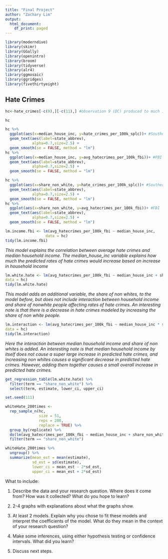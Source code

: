 ```yaml
---
title: "Final Project"
author: "Zachary Lim"
output:
  html_document:
    df_print: paged
---
```


```r
library(moderndive)
library(skimr)
library(GGally)
library(openintro)
library(broom) 
library(tidyverse)
library(alr4)
library(ggmosaic)
library(ggridges)
library(fivethirtyeight)
```

## Hate Crimes

```r
hc<-hate_crimes[-c(9),][-c(11),] #observation 9 (DC) produced to much interference when combined with other data states. Also doesn't count as a state, so thought it would be best to remove it's data from data wrangling. Observation 11 (Hawaii) does not inclued any data on Hate crimes Splc/FBI thus was removed from Data wrangling

hc
```
```r
hc %>% 
  ggplot(aes(x=median_house_inc, y=hate_crimes_per_100k_splc))+ #Southern Poverty Law Center
  geom_text(aes(label=state_abbrev),
            alpha=0.7,size=2.5) +
  geom_smooth(se = FALSE, method = "lm")
hc %>% 
  ggplot(aes(x=median_house_inc, y=avg_hatecrimes_per_100k_fbi))+ #FBI 
  geom_text(aes(label=state_abbrev),
            alpha=0.7,size=2.5) +
  geom_smooth(se = FALSE, method = "lm")
```

```r
hc %>% 
  ggplot(aes(x=share_non_white, y=hate_crimes_per_100k_splc))+ #Southern Poverty Law Center
  geom_text(aes(label=state_abbrev),
            alpha=0.7,size=2.5) +
  geom_smooth(se = FALSE, method = "lm")
hc %>% 
  ggplot(aes(x=share_non_white, y=avg_hatecrimes_per_100k_fbi))+ #FBI 
  geom_text(aes(label=state_abbrev),
            alpha=0.7,size=2.5) +
  geom_smooth(se = FALSE, method = "lm")
```

```r
lm.income.fbi <- lm(avg_hatecrimes_per_100k_fbi ~ median_house_inc,
                  data = hc)
tidy(lm.income.fbi)
```
_This model explains the correlation between average hate crimes and median household income. The median_house_inc variable explains how much the predicted rates of hate crimes would increase based on increase in household income_

```r
lm.white.hate <- lm(avg_hatecrimes_per_100k_fbi ~ median_house_inc + share_non_white,
data = hc)   
tidy(lm.white.hate)
```
_This model adds an additional variable, the share of non whites, to the model before, but does not include interaction between household income and share of nonwhite people affecting rates of hate crimes. An interesting note is that there is a decrease in hate crimes modeled by increasing the share of non white people._

```r
lm.interaction <- lm(avg_hatecrimes_per_100k_fbi ~ median_house_inc * share_non_white,
data = hc)
tidy(lm.interaction)
```
_Here the interaction between median household income and share of non whites is added. An interesting note is that median household income by itself does not cause a super large increase in predicted hate crimes, and increasing non whites causes a significant decrease in predicted hate crimes. However, adding them together causes a small overall increase in predicted hate crimes._

```r
get_regression_table(lm.white.hate) %>% 
  filter(term == "share_non_white") %>% 
  select(term, estimate, lower_ci, upper_ci)
```


```r
set.seed(111)

whiteHate_200times <- 
  rep_sample_n(hc, 
               size = 51, 
               reps = 200, 
               replace = TRUE) %>% 
  group_by(replicate) %>%     
  do(lm(avg_hatecrimes_per_100k_fbi ~ median_house_inc + share_non_white, data=.) %>% tidy()) %>% 
  filter(term == "share_non_white")  

whiteHate_200times %>% 
  ungroup() %>% 
  summarize(mean_est = mean(estimate),
            sd_est = sd(estimate),
            lower_ci = mean_est - 2*sd_est,
            upper_ci = mean_est + 2*sd_est)
```

What to include: 

(@) Describe the data and your research question. Where does it come from? How was it collected? What do you hope to learn?

(@) 2-4 graphs with explanations about what the graphs show.

(@) At least 2 models. Explain why you chose to fit these models and interpret the coefficients of the model. What do they mean in the context of your research question? 

(@) Make some inferences, using either hypothesis testing or confidence intervals. What did you learn?

(@) Discuss next steps.

